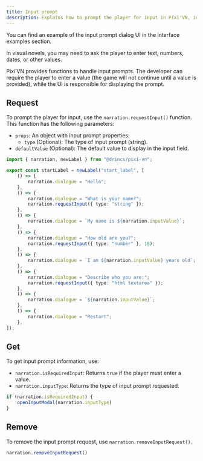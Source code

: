 ```yaml
---
title: Input prompt
description: Explains how to prompt the player for input in Pixi'VN, including usage, retrieval, and removal of input requests.
---
```



<Callout title="UI screen" type="info">
You can find an example of the input prompt dialog UI in the <DynamicLink href="/start/interface-examples#input-prompt">interface examples</DynamicLink> section.
</Callout>

In visual novels, you may need to ask the player to enter text, numbers, dates, or other values.

Pixi’VN provides functions to handle input prompts. The developer can require the player to enter a value (the game will not continue until a value is provided), while the <DynamicLink href="/start/interface">UI</DynamicLink> is responsible for displaying the prompt.

## Request

To prompt the player for input, use the `narration.requestInput()` function.
This function has the following parameters:

- `props`: An object with input prompt properties:
  - `type` (Optional): The type of input prompt (string).
- `defaultValue` (Optional): The default value to display in the input field.

```ts title="labels/startLabel.ts"
import { narration, newLabel } from "@drincs/pixi-vn";

export const startLabel = newLabel("start_label", [
    () => {
        narration.dialogue = "Hello";
    },
    () => {
        narration.dialogue = "What is your name?";
        narration.requestInput({ type: "string" });
    },
    () => {
        narration.dialogue = `My name is ${narration.inputValue}`;
    },
    () => {
        narration.dialogue = "How old are you?";
        narration.requestInput({ type: "number" }, 18);
    },
    () => {
        narration.dialogue = `I am ${narration.inputValue} years old`;
    },
    () => {
        narration.dialogue = "Describe who you are:";
        narration.requestInput({ type: "html textarea" });
    },
    () => {
        narration.dialogue = `${narration.inputValue}`;
    },
    () => {
        narration.dialogue = "Restart";
    },
]);
```

<InputPrompt />

## Get

To get input prompt information, use:

- `narration.isRequiredInput`: Returns `true` if the player must enter a value.
- `narration.inputType`: Returns the type of input prompt requested.

```typescript
if (narration.isRequiredInput) {
    openInputModal(narration.inputType)
}
```

## Remove

To remove the input prompt request, use `narration.removeInputRequest()`.

```typescript
narration.removeInputRequest()
```
